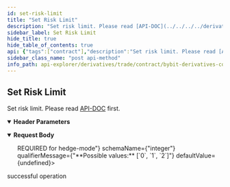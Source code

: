 ```yaml
---
id: set-risk-limit
title: "Set Risk Limit"
description: "Set risk limit. Please read [API-DOC](../../../../derivatives/contract/set-risk-limit#) first."
sidebar_label: Set Risk Limit
hide_title: true
hide_table_of_contents: true
api: {"tags":["contract"],"description":"Set risk limit. Please read [API-DOC](../../../../derivatives/contract/set-risk-limit#) first.","operationId":"set-risk-limit","parameters":[{"name":"apiKey","in":"header","description":"If not input, the default one will be used","required":false,"schema":{"type":"string"}},{"name":"secret","in":"header","description":"If not input, the default one will be used","required":false,"schema":{"type":"string"}}],"responses":{"200":{"description":"successful operation"}},"requestBody":{"content":{"application/json":{"schema":{"type":"object","properties":{"symbol":{"type":"string","description":"Symbol name","example":"BTCUSDT"},"riskId":{"type":"integer","description":"Risk limit id","example":2},"positionIdx":{"type":"integer","description":"Position index. 0=one-way-mode, 1=buy-hedge-mode, 2=sell-hedege-mode. <b>REQUIRED</b> for hedge-mode","enum":[0,1,2],"example":0}},"required":["symbol","riskId","positionIdx"]}}}},"method":"post","path":"/contract/v3/private/position/set-risk-limit","servers":[{"url":"https://api-testnet.bybit.com","description":"Testnet server"}],"jsonRequestBodyExample":{"symbol":"BTCUSDT","riskId":2,"positionIdx":0},"info":{"description":"Collection of derivatives - contract v3 Restul API, which covers USDT Perpetual, USDC Perpetual, Inverse Perpetual, Inverse Future and Option.\n","version":"3.0.0","title":"Bybit derivatives contract explorer"},"postman":{"name":"Set Risk Limit","description":{"content":"Set risk limit. Please read [API-DOC](../../../../derivatives/contract/set-risk-limit#) first.","type":"text/plain"},"url":{"path":["contract","v3","private","position","set-risk-limit"],"host":["{{baseUrl}}"],"query":[],"variable":[]},"header":[{"disabled":false,"description":{"content":"If not input, the default one will be used","type":"text/plain"},"key":"apiKey","value":""},{"disabled":false,"description":{"content":"If not input, the default one will be used","type":"text/plain"},"key":"secret","value":""},{"key":"Content-Type","value":"application/json"}],"method":"POST","body":{"mode":"raw","raw":"\"\"","options":{"raw":{"language":"json"}}}}}
sidebar_class_name: "post api-method"
info_path: api-explorer/derivatives/trade/contract/bybit-derivatives-contract-explorer
---
```



## Set Risk Limit



Set risk limit. Please read [API-DOC](../../../../derivatives/contract/set-risk-limit#) first.

<details style={{"marginBottom":"1rem"}} data-collapsed={false} open={true}><summary style={{}}><strong>Header Parameters</strong></summary><div><ul><ParamsItem className={"paramsItem"} param={{"name":"apiKey","in":"header","description":"If not input, the default one will be used","required":false,"schema":{"type":"string"}}}></ParamsItem><ParamsItem className={"paramsItem"} param={{"name":"secret","in":"header","description":"If not input, the default one will be used","required":false,"schema":{"type":"string"}}}></ParamsItem></ul></div></details><MimeTabs><TabItem label={"application/json"} value={"application/json-schema"}><details style={{}} data-collapsed={false} open={true}><summary style={{"textAlign":"left"}}><strong>Request Body</strong></summary><div style={{"textAlign":"left","marginLeft":"1rem"}}></div><ul style={{"marginLeft":"1rem"}}><SchemaItem collapsible={false} name={"symbol"} required={true} schemaDescription={"Symbol name"} schemaName={"string"} qualifierMessage={undefined} defaultValue={undefined}></SchemaItem><SchemaItem collapsible={false} name={"riskId"} required={true} schemaDescription={"Risk limit id"} schemaName={"integer"} qualifierMessage={undefined} defaultValue={undefined}></SchemaItem><SchemaItem collapsible={false} name={"positionIdx"} required={true} schemaDescription={"Position index. 0=one-way-mode, 1=buy-hedge-mode, 2=sell-hedege-mode. <b>REQUIRED</b> for hedge-mode"} schemaName={"integer"} qualifierMessage={"**Possible values:** [`0`, `1`, `2`]"} defaultValue={undefined}></SchemaItem></ul></details></TabItem></MimeTabs><div><ApiTabs><TabItem label={"200"} value={"200"}><div>

successful operation

</div><div></div></TabItem></ApiTabs></div>
      